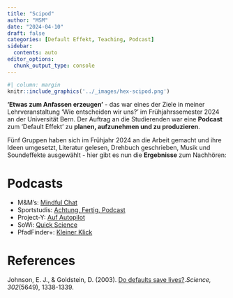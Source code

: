 ```yaml
---
title: "Scipod"
author: "MSM"
date: "2024-04-10"
draft: false
categories: [Default Effekt, Teaching, Podcast]
sidebar:
  contents: auto
editor_options: 
  chunk_output_type: console
---
```


```r
#| column: margin
knitr::include_graphics('../_images/hex-scipod.png')
```

**'Etwas zum Anfassen erzeugen'** - das war eines der Ziele in meiner Lehrveranstaltung 'Wie entscheiden wir uns?' im Frühjahrssemester 2024 an der Universität Bern. Der Auftrag an die Studierenden war eine **Podcast** zum 'Default Effekt' zu **planen, aufzunehmen und zu produzieren**. 

Fünf Gruppen haben sich im Frühjahr 2024 an die Arbeit gemacht und ihre Ideen umgesetzt, Literatur gelesen, Drehbuch geschrieben, Musik und Soundeffekte ausgewählt -  hier gibt es nun die **Ergebnisse** zum Nachhören:

# Podcasts

- M&M's: [Mindful Chat](podcasts/Mindfulchat_MMs.mp3)
- Sportstudis: [Achtung, Fertig, Podcast](podcasts/AchtungFertig_Sportstudis.mp3)
- Project-Y: [Auf Autopilot](podcasts/Autopilot_Project-Y.mp3)
- SoWi: [Quick Science](podcasts/QuickScience_SoWi.mp3)
- PfadFinder+: [Kleiner Klick](podcasts/KleinerKlick_Pfadfinder+.mp3) 

# References

Johnson, E. J., & Goldstein, D. (2003). [Do defaults save lives?](https://doi.org/10.1126/science.1091721).*Science, 302*(5649), 1338-1339.

